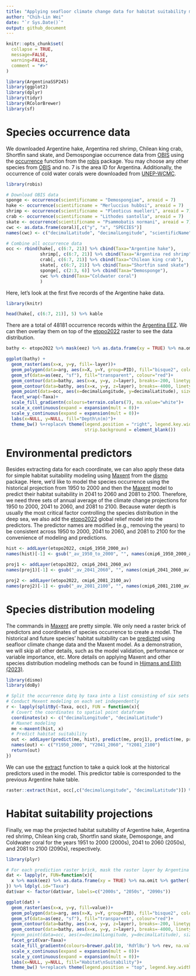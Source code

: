 ```yaml
---
title: "Applying seafloor climate change data for habitat suitability modeling"
author: "Chih-Lin Wei"
date: "`r Sys.Date()`"
output: github_document
---
```


```r
knitr::opts_chunk$set(
  collapse = TRUE,
  message=FALSE,
  warning=FALSE,
  comment = "#>"
)
```

```r
library(ArgentinaSSP245)
library(ggplot2)
library(dplyr)
library(tidyr)
library(RColorBrewer)
library(sf)
```

# Species occurrence data

We downloaded Argentine hake, Argentina red shrimp, Chilean king crab, Shortfin sand skate, and Demospongiae occurrence data from [OBIS](https://obis.org/area/7) using the [occurrence](https://www.rdocumentation.org/packages/robis/versions/2.11.3/topics/occurrence) function from the [robis](https://www.rdocumentation.org/packages/robis/versions/2.11.3) package. You may choose any other species from [OBIS](https://obis.org/area/7) and no. 7 is the area ID for Argentina. Additionally, the occurrence of cold water corals were downloaded from [UNEP-WCMC](https://data.unep-wcmc.org/datasets/3).

```r
library(robis)

# Download OBIS data
sponge <- occurrence(scientificname = "Demospongiae", areaid = 7)
hake <- occurrence(scientificname = "Merluccius hubbsi", areaid = 7)
shrimp <- occurrence(scientificname = "Pleoticus muelleri", areaid = 7)
crab <- occurrence(scientificname = "Lithodes santolla", areaid = 7)
skate <- occurrence(scientificname = "Psammobatis normani", areaid = 7)
cwc <- as.data.frame(coral)[,c("y", "x", "SPECIES")]
names(cwc) <- c("decimalLatitude", "decimalLongitude", "scientificName")

# Combine all occurrence data
occ <- rbind(hake[, c(6:7, 21)] %>% cbind(Taxa="Argentine hake"), 
             shrimp[, c(6:7, 21)] %>% cbind(Taxa="Argentina red shrimp"), 
             crab[, c(6:7, 21)] %>% cbind(Taxa="Chilean king crab"), 
             skate[, c(6:7, 21)] %>% cbind(Taxa="Shortfin sand skate"), 
             sponge[, c(2:3, 6)] %>% cbind(Taxa="Demosponge"), 
             cwc %>% cbind(Taxa="Coldwater coral")
             )
```

Here, let's look at the first five records of the Argentine hake data.   

```r
library(knitr)

head(hake[, c(6:7, 21)], 5) %>% kable
```


There are a total of 48181 occurrence records within the [Argentina EEZ](https://marineregions.org/gazetteer.php?p=details&id=8466). We can then overlay them on top of the [etopo2022](https://www.ncei.noaa.gov/products/etopo-global-relief-model) raster to see the data distribution.

```r
bathy <- etopo2022 %>% mask(eez) %>% as.data.frame(xy = TRUE) %>% na.omit

ggplot(bathy) +
  geom_raster(aes(x=x, y=y, fill=-layer))+
  geom_polygon(data=arg, aes(x=X, y=Y, group=PID), fill="bisque2", colour="transparent")+
  geom_sf(data=as(eez, "sf"), fill="transparent", colour="red")+
  geom_contour(data=bathy, aes(x=x, y=y, z=layer), breaks=-200, linetype=2, colour="gray50")+
  geom_contour(data=bathy, aes(x=x, y=y, z=layer), breaks=-4000, linetype=1, colour="gray50")+
  geom_point(data=occ, aes(x=decimalLongitude, y=decimalLatitude), size=0.5)+
  facet_wrap(~Taxa)+
  scale_fill_gradientn(colours=terrain.colors(7), na.value="white")+
  scale_x_continuous(expand = expansion(mult = 0))+
  scale_y_continuous(expand = expansion(mult = 0))+
  labs(x=NULL, y=NULL, fill="Depth\n(m)")+
  theme_bw() %+replace% theme(legend.position = "right", legend.key.width =  unit(0.5, 'cm'),
                              strip.background = element_blank())
```

# Environmental predictors

Besides extracting data for each coordinate, we can also apply these data for simple habitat suitability modeling using [Maxent](https://www.rdocumentation.org/packages/dismo/versions/1.3-14/topics/maxent) from the [dismo](https://www.rdocumentation.org/packages/dismo/versions/1.3-14) package. Here, we'd like to model the species occurrence using the historical projection from 1950 to 2000 and then the [Maxent](https://www.rdocumentation.org/packages/dismo/versions/1.3-14/topics/maxent) model to predict their habitat suitability in 2041 to 2060 and 2081 to 2100. Therefore, we need three sets of annual average of the climate change projections for 1950 to 2000, 2041 to 2060, and 2081 to 2100. Because water depth is usually the most critical factor controlling the species distribution in the deep sea, we also add the [etopo2022](https://www.ncei.noaa.gov/products/etopo-global-relief-model) global relief model into the predictors. The predictor names are modified (e.g., removing the years) to be consistent across 1950 to 2000, 2041 to 2060, and 2081 to 2100 for the convenience of modeling and predictions.

```r
hist <- addLayer(etopo2022, cmip6_1950_2000_av)
names(hist)[-1] <- gsub("_av_1950_to_2000", "", names(cmip6_1950_2000_av))

proj1 <- addLayer(etopo2022, cmip6_2041_2060_av)
names(proj1)[-1] <- gsub("_av_2041_2060", "", names(cmip6_2041_2060_av))

proj2 <- addLayer(etopo2022, cmip6_2081_2100_av)
names(proj2)[-1] <- gsub("_av_2081_2100", "", names(cmip6_2081_2100_av))
```

# Species distribution modeling

The commands in [Maxent](https://www.rdocumentation.org/packages/dismo/versions/1.3-14/topics/maxent) are pretty simple. We only need a raster brick of predictors and coordinates of species occurrence to create a model. The historical and future species' habitat suitability can be [predicted](https://www.rdocumentation.org/packages/dismo/versions/1.3-14/topics/predict) using seafloor climate change data and the Maxent model.  As a demonstration, we will skip all other details, such as the model validation, performance or variable importance, etc. More details on applying Maxent and other species distribution modeling methods can be found in [Hijmans and Elith (2023)](https://rspatial.org/raster/sdm/raster_SDM.pdf).

```r
library(dismo)
library(doBy)

# Split the occurrence datq by taxa into a list consisting of six sets of occurrence coordinates
# Conduct Mexent modeling on each set independently
r <- lapply(splitBy(~Taxa, occ), FUN = function(x){
  # Covert the coordinates to spatial point dataframe
  coordinates(x) <- c("decimalLongitude", "decimalLatitude")
  # Maxnet modeling
  me <-maxent(hist, x)
  # Predict habitat suitability
  out <- addLayer(predict(me, hist), predict(me, proj1), predict(me, proj2))
  names(out) <- c("Y1950_2000", "Y2041_2060", "Y2081_2100")
  return(out)
})
```

We can use the [extract](https://www.rdocumentation.org/packages/raster/versions/3.6-23/topics/extract) function to take a quick look at the historical predictors used in the model. This predictor table is corresponded to the previous Argentine hake table.

```r
raster::extract(hist, occ[,c("decimalLongitude", "decimalLatitude")]) %>% head(5) %>% kable(digits=3)
```

# Habitat suitability projections

Finally, we map the projected habitat suitability of Argentine hake, Argentina red shrimp, Chilean king crab, Shortfin sand skate, Demosponge, and Coldwater coral for the years 1951 to 2000 (2000s), 2041 to 2060 (2050s), and 2081 to 2100 (2090s), respectively. 

```r
library(plyr)

# For each prediction raster brick, mask the raster layer by Argentina EEZ, convert the prediction raster into data frame, and then stack the data frame for ggplot
dat <- lapply(r, FUN=function(x){
  x %>% mask(eez) %>% as.data.frame(xy = TRUE) %>% na.omit %>% gather(-x, -y, key = "var", value = "value")
}) %>% ldply(.id="Taxa")
dat$var <- factor(dat$var, labels=c("2000s", "2050s", "2090s"))

ggplot(dat) +
  geom_raster(aes(x=x, y=y, fill=value))+
  geom_polygon(data=arg, aes(x=X, y=Y, group=PID), fill="bisque2", colour="transparent")+
  geom_sf(data=as(eez, "sf"), fill="transparent", colour="red")+
  geom_contour(data=bathy, aes(x=x, y=y, z=layer), breaks=-200, linetype=2, colour="gray50")+
  geom_contour(data=bathy, aes(x=x, y=y, z=layer), breaks=-4000, linetype=1, colour="gray50")+
  #geom_point(data=occ, aes(x=decimalLongitude, y=decimalLatitude), size=0.2)+
  facet_grid(var~Taxa)+
  scale_fill_gradientn(colours=brewer.pal(10, 'RdYlBu') %>% rev, na.value="white")+
  scale_x_continuous(expand = expansion(mult = 0))+
  scale_y_continuous(expand = expansion(mult = 0))+
  labs(x=NULL, y=NULL, fill="Habitat\nSuitability")+
  theme_bw() %+replace% theme(legend.position = "top", legend.key.width =  unit(1, 'cm'))
```

